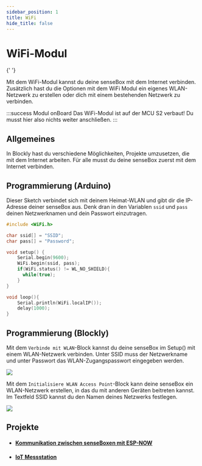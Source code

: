 ```yaml
---
sidebar_position: 1
title: WiFi
hide_title: false
---
```



# WiFi-Modul

<ImageWithText
  size="xl"
  src={wifiModul}
  alt="SD Modul"
  title="Das WiFi Modul ist auf dem Board direkt mittig verbaut."
/>{' '}

Mit dem WiFi-Modul kannst du deine senseBox mit dem Internet verbinden. Zusätzlich hast du die Optionen mit dem WiFi Modul ein eigenes WLAN-Netzwerk zu erstellen oder dich mit einem bestehenden Netzwerk zu verbinden.

:::success Modul onBoard
Das WiFi-Modul ist auf der MCU S2 verbaut! Du musst hier also nichts weiter anschließen.
:::

## Allgemeines

In Blockly hast du verschiedene Möglichkeiten, Projekte umzusetzen, die mit dem Internet arbeiten. Für alle musst du deine senseBox zuerst mit dem Internet verbinden.

## Programmierung (Arduino)

Dieser Sketch verbindet sich mit deinem Heimat-WLAN und gibt dir die IP-Adresse deiner senseBox aus. Denk dran in den Variablen `ssid` und `pass` deinen Netzwerknamen und dein Passwort einzutragen.

```cpp
#include <WiFi.h>

char ssid[] = "SSID";
char pass[] = "Password";

void setup() {
    Serial.begin(9600);
    WiFi.begin(ssid, pass);
    if(WiFi.status() != WL_NO_SHIELD){
      while(true);
    }
}

void loop(){
    Serial.println(WiFi.localIP());
    delay(1000);
}
```

## Programmierung (Blockly)

Mit dem `Verbinde mit WLAN`-Block kannst du deine senseBox im Setup() mit einem WLAN-Netzwerk verbinden. Unter SSID muss der Netzwerkname und unter Passwort das WLAN-Zugangspasswort eingegeben werden.

![](/img/blockly-bilder/web-wifi/blockly-Web-Wifi-1.svg)

Mit dem `Initialisiere WLAN Access Point`-Block kann deine senseBox ein WLAN-Netzwerk erstellen, in das du mit anderen Geräten beitreten kannst. Im Textfeld SSID kannst du den Namen deines Netzwerks festlegen.

![](/img/blockly-bilder/web-wifi/blockly-Web-Wifi-2.svg)

## Projekte

- #### [Kommunikation zwischen senseBoxen mit ESP-NOW](https://sensebox.de/projects/de/2024-03-24-esp-now)
- #### [IoT Messstation](https://sensebox.de/projects/de/2024-01-10-iotmesstation_s2)
